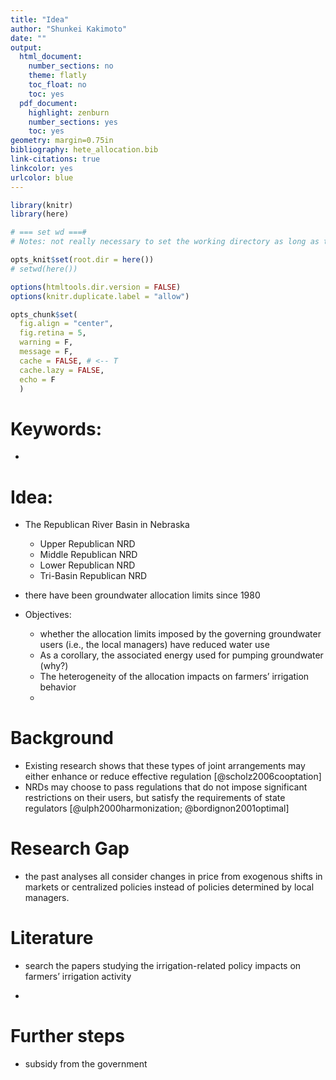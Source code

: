 ```yaml
---
title: "Idea"
author: "Shunkei Kakimoto"
date: ""
output: 
  html_document:
    number_sections: no
    theme: flatly
    toc_float: no
    toc: yes
  pdf_document:
    highlight: zenburn
    number_sections: yes
    toc: yes
geometry: margin=0.75in
bibliography: hete_allocation.bib
link-citations: true
linkcolor: yes
urlcolor: blue
---
```


```r
library(knitr)
library(here)

# === set wd ===#
# Notes: not really necessary to set the working directory as long as this Rmd file is part of an R project and the evaluation directory was set to "Project".

opts_knit$set(root.dir = here())
# setwd(here())

options(htmltools.dir.version = FALSE)
options(knitr.duplicate.label = "allow")

opts_chunk$set(
  fig.align = "center", 
  fig.retina = 5,
  warning = F, 
  message = F,
  cache = FALSE, # <-- T
  cache.lazy = FALSE,
  echo = F
  )
```

# Keywords:
+ 



# Idea: 

+ The Republican River Basin in Nebraska
  + Upper Republican NRD
  + Middle Republican NRD
  + Lower Republican NRD
  + Tri-Basin Republican NRD

+ there have been groundwater allocation limits since 1980

+ Objectives:
  +  whether the allocation limits imposed by the governing groundwater users (i.e., the local managers) have reduced water use
  +  As a corollary, the associated energy used for pumping groundwater (why?)
  +  The heterogeneity of the allocation impacts on farmers' irrigation behavior
  +  


# Background

+ Existing research shows that these types of joint arrangements may either enhance or reduce effective regulation [@scholz2006cooptation]
+ NRDs may choose to pass regulations that do not impose significant restrictions on their users, but satisfy the requirements of state regulators [@ulph2000harmonization; @bordignon2001optimal] 

# Research Gap

+ the past analyses all consider changes in price from exogenous shifts in markets or centralized policies instead of policies determined by local managers.


# Literature 

+ search the papers studying the irrigation-related policy impacts on farmers' irrigation activity

+



# Further steps

+ subsidy from the government


